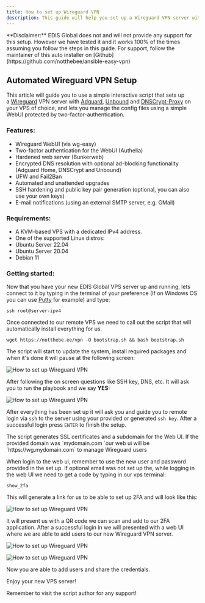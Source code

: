 ```yaml
---
title: How to set up Wireguard VPN
description: This guide will help you set up a Wireguard VPN server with Adguard, Unbound, and DNSCrypt-Proxy on your VPS using a simple script.
---
```



<Note>
  **Disclaimer:** EDIS Global does not and will not provide any support for this
  setup. However we have tested it and it works 100% of the times assuming you
  follow the steps in this guide. For support, follow the maintainer of this
  auto installer on [Github](https://github.com/notthebee/ansible-easy-vpn)
</Note>

## Automated Wireguard VPN Setup

This article will guide you to use a simple interactive script that sets up a <a href="https://www.wireguard.com/" target="_blank">Wireguard</a> VPN server with <a href="https://adguard.com/en/adguard-home/overview.html" target="_blank">Adguard</a>, <a href="https://www.nlnetlabs.nl/projects/unbound/about/" target="_blank">Unbound</a> and <a href="https://github.com/DNSCrypt/dnscrypt-proxy" target="_blank">DNSCrypt-Proxy</a> on your VPS of choice, and lets you manage the config files using a simple WebUI protected by two-factor-authentication.

### Features:

- Wireguard WebUI (via wg-easy)
- Two-factor authentication for the WebUI (Authelia)
- Hardened web server (Bunkerweb)
- Encrypted DNS resolution with optional ad-blocking functionality (Adguard Home, DNSCrypt and Unbound)
- UFW and Fail2Ban
- Automated and unattended upgrades
- SSH hardening and public key pair generation (optional, you can also use your own keys)
- E-mail notifications (using an external SMTP server, e.g. GMail)

### Requirements:

- A KVM-based VPS with a dedicated IPv4 address.
- One of the supported Linux distros:
- Ubuntu Server 22.04
- Ubuntu Server 20.04
- Debian 11

### Getting started:

Now that you have your new EDIS Global VPS server up and running, lets connect to it by typing in the terminal of your preference (If on Windows OS you can use <a href="https://www.putty.org/" target="_blank">Putty</a> for example) and type:

```shell
ssh root@server-ipv4
```

Once connected to our remote VPS we need to call out the script that will automatically install everything for us.

```shell
wget https://notthebe.ee/vpn -O bootstrap.sh && bash bootstrap.sh
```

The script will start to update the system, install required packages and when it's done it will pause at the following screen:

![How to set up Wireguard VPN](/assets/Z-xvoERDaEUtwAP1ayvDE_ansible-easy-vpn-edis-54d820382d.png)

After following the on screen questions like SSH key, DNS, etc. It will ask you to run the playbook and we say **YES:**

![How to set up Wireguard VPN](/assets/DJOz_HY-G_zuhXBkpY7N2_ansible-easy-vpn-edis2-5659f34969.png)

After everything has been set up it will ask you and guide you to remote login via `ssh` to the server using your provided or generated `ssh key`. After a successful login press `ENTER` to finish the setup.

<Note>
  The script generates SSL certificates and a subdomain for the Web UI. If the
  provided domain was `mydomain.com `our web ui will be
  `https://wg.mydomain.com` to manage Wireguard users
</Note>

When login to the web ui, remember to use the new user and password provided in the set up. If optional email was not set up the, while logging in the web UI we need to get a code by typing in our vps terminal:

```shell
show_2fa
```

This will generate a link for us to be able to set up 2FA and will look like this:

![How to set up Wireguard VPN](/assets/DfopD2czwjdM6lqUhThzV_show-2fa-edis-ea5db02ec9.png)

It will present us with a QR code we can scan and add to our 2FA application. After a successful login in we will presented with a web UI where we are able to add users to our new Wireguard VPN server.

![How to set up Wireguard VPN](/assets/rKeawEBjQ91scs-STUMKk_wireguard-qr-edis-051d563f48.png "Wireguard QR")

![How to set up Wireguard VPN](/assets/SrE6obzYWUaYHZS2jJsfM_wireguard-edis-b0e1db99e0.png)

Now you are able to add users and share the credentials.

Enjoy your new VPS server!

Remember to visit the script author for any support!

<CtaButton
  label='Blog Post: Wireguard Protocol'
  link='https://www.edisglobal.com/blog/wireguard'
  openInNewTab={true}
/>
